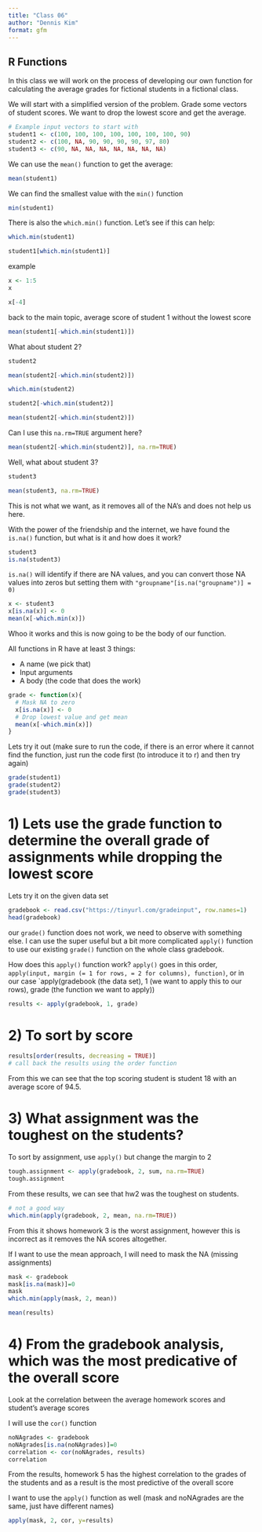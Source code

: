 ```yaml
---
title: "Class 06"
author: "Dennis Kim"
format: gfm
---
```


## R Functions 

In this class we will work on the process of developing our own function for calculating the average grades for fictional students in a fictional class.

We will start with a simplified version of the problem. Grade some vectors of student scores. We want to drop the lowest score and get the average.

```r
# Example input vectors to start with
student1 <- c(100, 100, 100, 100, 100, 100, 100, 90)
student2 <- c(100, NA, 90, 90, 90, 90, 97, 80)
student3 <- c(90, NA, NA, NA, NA, NA, NA, NA)
```

We can use the `mean()` function to get the average:

```r
mean(student1)
```

We can find the smallest value with the `min()` function

```r
min(student1)
```

There is also the `which.min()` function. Let's see if this can help:
```r
which.min(student1)
```

```r
student1[which.min(student1)]
```

example
```r
x <- 1:5
x
```

```r
x[-4]
```
back to the main topic, average score of student 1 without the lowest score
```r
mean(student1[-which.min(student1)])
```

What about student 2?
```r
student2
```

```r
mean(student2[-which.min(student2)])
```

```r
which.min(student2)
```

```r
student2[-which.min(student2)]
```

```r
mean(student2[-which.min(student2)])
```

Can I use this `na.rm=TRUE` argument here?
```r
mean(student2[-which.min(student2)], na.rm=TRUE)
```

Well, what about student 3?

```r
student3
```
```r
mean(student3, na.rm=TRUE)
```
This is not what we want, as it removes all of the NA's and does not help us here.

With the power of the friendship and the internet, we have found the `is.na()` function, but what is it and how does it work?

```r
student3
is.na(student3)
```

`is.na()` will identify if there are NA values, and you can convert those NA values into zeros but setting them with `"groupname"[is.na("groupname")] = 0)`

```r
x <- student3
x[is.na(x)] <- 0
mean(x[-which.min(x)])
```

Whoo it works and this is now going to be the body of our function. 

All functions in R have at least 3 things:

- A name (we pick that)
- Input arguments
- A body (the code that does the work)

```r
grade <- function(x){
  # Mask NA to zero
  x[is.na(x)] <- 0
  # Drop lowest value and get mean
  mean(x[-which.min(x)])
}
```

Lets try it out (make sure to run the code, if there is an error where it cannot find the function, just run the code first (to introduce it to r) and then try again)

```r
grade(student1)
grade(student2)
grade(student3)
```

# 1) Lets use the grade function to determine the overall grade of assignments while dropping the lowest score

Lets try it on the given data set
```r
gradebook <- read.csv("https://tinyurl.com/gradeinput", row.names=1)
head(gradebook)
```

our `grade()` function does not work, we need to observe with something else. I can use the super useful but a bit more complicated `apply()` function to use our existing `grade()` function on the whole class gradebook.

How does this `apply()` function work?
`apply()` goes in this order, `apply(input, margin (= 1 for rows, = 2 for columns), function)`, or in our case `apply(gradebook (the data set), 1 (we want to apply this to our rows), grade (the function we want to apply))

```r
results <- apply(gradebook, 1, grade)
```

# 2) To sort by score

```r
results[order(results, decreasing = TRUE)]
# call back the results using the order function
```

From this we can see that the top scoring student is student 18 with an average score of 94.5.

# 3) What assignment was the toughest on the students?

To sort by assignment, use `apply()` but change the margin to 2

```r
tough.assignment <- apply(gradebook, 2, sum, na.rm=TRUE)
tough.assignment
```
From these results, we can see that hw2 was the toughest on students.

```r
# not a good way
which.min(apply(gradebook, 2, mean, na.rm=TRUE))
```
From this it shows homework 3 is the worst assignment, however this is incorrect as it removes the NA scores altogether. 

If I want to use the mean approach, I will need to mask the NA (missing assignments)

```r
mask <- gradebook
mask[is.na(mask)]=0
mask
which.min(apply(mask, 2, mean))
```


```r
mean(results)
```

# 4) From the gradebook analysis, which was the most predicative of the overall score

Look at the correlation between the average homework scores and student's average scores

I will use the `cor()` function 

```r
noNAgrades <- gradebook
noNAgrades[is.na(noNAgrades)]=0
correlation <- cor(noNAgrades, results)
correlation
```
From the results, homework 5 has the highest correlation to the grades of the students and as a result is the most predictive of the overall score

I want to use the `apply()` function as well
(mask and noNAgrades are the same, just have different names)

```r
apply(mask, 2, cor, y=results)
```

